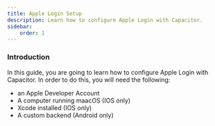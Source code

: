 ```yaml
---
title: Apple Login Setup
description: Learn how to configure Apple Login with Capacitor.
sidebar:
    order: 1
---
```


### Introduction

In this guide, you are going to learn how to configure Apple Login with Capacitor. In order to do this, you will need the following:

- an Apple Developer Account
- A computer running maacOS (IOS only)
- Xcode installed (IOS only)
- A custom backend (Android only)
